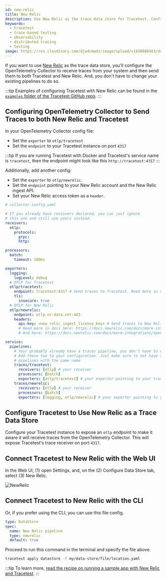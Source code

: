 ```yaml
---
id: new-relic
title: New Relic
description: Use New Relic as the trace data store for Tracetest. Configure the OpenTelemetry Collector to receive traces and forward them to both Tracetest and New Relic.
keywords:
  - tracetest
  - trace-based testing
  - observability
  - distributed tracing
  - testing
image: https://res.cloudinary.com/djwdcmwdz/image/upload/v1698686403/docs/Blog_Thumbnail_14_rsvkmo.jpg
---
```


If you want to use [New Relic](https://newrelic.com/) as the trace data store, you'll configure the OpenTelemetry Collector to receive traces from your system and then send them to both Tracetest and New Relic. And, you don't have to change your existing pipelines to do so.

:::tip
Examples of configuring Tracetest with New Relic can be found in the [`examples` folder of the Tracetest GitHub repo](https://github.com/intelops/qualityTrace/tree/main/examples).
:::

## Configuring OpenTelemetry Collector to Send Traces to both New Relic and Tracetest

In your OpenTelemetry Collector config file:

- Set the `exporter` to `otlp/tracetest`
- Set the `endpoint` to your Tracetest instance on port `4317`

:::tip
If you are running Tracetest with Docker and Tracetest's service name is `tracetest`, then the endpoint might look like this `http://tracetest:4317`
:::

Additionally, add another config:

- Set the `exporter` to `otlp/newrelic`.
- Set the `endpoint` pointing to your New Relic account and the New Relic ingest API.
- Set your New Relic access token as a `header`.

```yaml
# collector.config.yaml

# If you already have receivers declared, you can just ignore
# this one and still use yours instead.
receivers:
  otlp:
    protocols:
      grpc:
      http:

processors:
  batch:
    timeout: 100ms

exporters:
  logging:
    logLevel: debug
  # OTLP for Tracetest
  otlp/tracetest:
    endpoint: tracetest:4317 # Send traces to Tracetest. Read more in docs here:  https://docs.tracetest.io/configuration/connecting-to-data-stores/opentelemetry-collector
    tls:
      insecure: true
  # OTLP for New Relic
  otlp/newrelic:
    endpoint: otlp.nr-data.net:443
    headers:
      api-key: <new_relic_ingest_licence_key> # Send traces to New Relic.
      # Read more in docs here: https://docs.newrelic.com/docs/more-integrations/open-source-telemetry-integrations/opentelemetry/opentelemetry-setup/#collector-export
      # And here: https://docs.newrelic.com/docs/more-integrations/open-source-telemetry-integrations/opentelemetry/collector/opentelemetry-collector-basic/

service:
  pipelines:
    # Your probably already have a traces pipeline, you don't have to change it.
    # Add these two to your configuration. Just make sure to not have two
    # pipelines with the same name
    traces/tracetest:
      receivers: [otlp] # your receiver
      processors: [batch]
      exporters: [otlp/tracetest] # your exporter pointing to your tracetest instance
    traces/newrelic:
      receivers: [otlp] # your receiver
      processors: [batch]
      exporters: [logging, otlp/newrelic] # your exporter pointing to your lighstep account
```

## Configure Tracetest to Use New Relic as a Trace Data Store

Configure your Tracetest instance to expose an `otlp` endpoint to make it aware it will receive traces from the OpenTelemetry Collector. This will expose Tracetest's trace receiver on port `4317`.

## Connect Tracetest to New Relic with the Web UI

In the Web UI, (1) open Settings, and, on the (2) Configure Data Store tab, select (3) New Relic.

![NewRelic](../img/New-Relic-settings.png)

## Connect Tracetest to New Relic with the CLI

Or, if you prefer using the CLI, you can use this file config.

```yaml
type: DataStore
spec:
  name: New Relic pipeline
  type: newrelic
  default: true
```

Proceed to run this command in the terminal and specify the file above.

```bash
tracetest apply datastore -f my/data-store/file/location.yaml
```

:::tip
To learn more, [read the recipe on running a sample app with New Relic and Tracetest](/examples-tutorials/recipes/running-tracetest-with-new-relic).
:::
